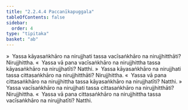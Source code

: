 ```yaml
---
title: "2.2.4.4 Paccanīkapuggala"
tableOfContents: false
sidebar:
  order: 4
type: "tipitaka"
basket: "ab"
---
```



<DynamicBreadcrumb />

<Division number="103">

<Paragraph number="459">
»  Yassa kāyasaṅkhāro na nirujjhati tassa vacīsaṅkhāro na nirujjhitthāti? Nirujjhittha.
</Paragraph>

<Paragraph number="460">
«  Yassa vā pana vacīsaṅkhāro na nirujjhittha tassa kāyasaṅkhāro na nirujjhatīti? Natthi.
</Paragraph>

<Paragraph number="461">
»  Yassa kāyasaṅkhāro na nirujjhati tassa cittasaṅkhāro na nirujjhitthāti? Nirujjhittha.
</Paragraph>

<Paragraph number="462">
«  Yassa vā pana cittasaṅkhāro na nirujjhittha tassa kāyasaṅkhāro na nirujjhatīti? Natthi.
</Paragraph>

</Division>
<Division number="104">

<Paragraph number="463">
»  Yassa vacīsaṅkhāro na nirujjhati tassa cittasaṅkhāro na nirujjhitthāti? Nirujjhittha.
</Paragraph>

<Paragraph number="464">
«  Yassa vā pana cittasaṅkhāro na nirujjhittha tassa vacīsaṅkhāro na nirujjhatīti? Natthi.
</Paragraph>
</Division>